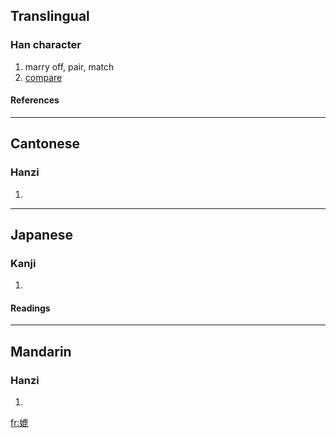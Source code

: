 ==Translingual==
===Han character===
{{Han char|rn=38|rad=女|as=10|sn=13|four=4641<sub>1</sub>|canj=女竹田心 (VHWP)}}
# marry off, pair, match
# [[compare]]
====References====
{{Han ref|kx=0268.030|dkj=06571|dj=0535.260|hdz=21072.070|uh=5AB2|ud=23218|bh=B742|bd=46914}}
----
==Cantonese==
===Hanzi===
{{yue-hanzi|jyut=|y=pei3}}
# {{defn|Cantonese}}
----
==Japanese==
===Kanji===
{{ja-kanji|grade=|rs=女10}}
# {{defn|Japanese}} 
====Readings====
{{ja-readings|on=[[へい]] (hei), [[ひ]] (hi), [[び]] (bi)|kun=[[つれあい]] (tsureai)}}
----
==Mandarin==
===Hanzi===
{{cmn-hanzi|pin=[[pì]] ([[pi4]])|wg=p'i<sup>4</sup>}}
# {{defn|Mandarin}}

[[fr:媲]]